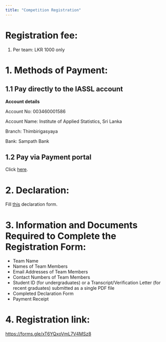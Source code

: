 ```yaml
---
title: "Competition Registration"
---
```


# Registration fee:

1.  Per team: LKR 1000 only 

# 1. Methods of Payment:

## 1.1 Pay directly to the IASSL account

**Account details**

Account No: 003460001586

Account Name: Institute of Applied Statistics, Sri Lanka

Branch: Thimbirigasyaya

Bank: Sampath Bank

## 1.2 Pay via Payment portal

Click [here](https://pay.iassl.lk/).

# 2. Declaration:

Fill [this](/declaration/declaration.pdf) declaration form.

# 3. Information and Documents Required to Complete the Registration Form:

  - Team Name
  - Names of Team Members
  - Email Addresses of Team Members
  - Contact Numbers of Team Members
  - Student ID (for undergraduates) or a Transcript/Verification Letter (for recent graduates) submitted as a single PDF file
  - Completed Declaration Form
  - Payment Receipt
 

# 4. Registration link:

[https://forms.gle/xT6YQxoVmL7V4MSz8](https://forms.gle/xT6YQxoVmL7V4MSz8)


